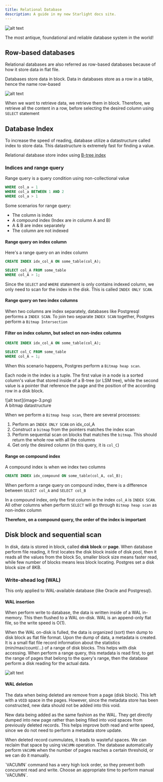 ```yaml
---
title: Relational Database
description: A guide in my new Starlight docs site.
---
```



![alt text](image.png)

The most antique, foundational and reliable database system in the world!

## Row-based databases

Relational databases are also referred as row-based databases because of how it store data in flat file.

Databases store data in block. Data in databases store as a row in a table, hence the name row-based

![alt text](image-1.png)

When we want to retrieve data, we retrieve them in block. Therefore, we retrieve all the content in a row, before selecting the desired column using `SELECT` statement

## Database Index

To increase the speed of reading, database utilize a datastructure called index to store data. This datastructure is extremely fast for finding a value.

Relational database store index using [B-tree index](/database/database-index/b-tree/)

### Indices and range query

Range query is a query condition using non-collectional value

```sql
WHERE col_a = 1
WHERE col_a BETWEEN 1 AND 2
WHERE col_a > 1
```

Some scenarios for range query:

- The column is index
- A compound index (Index are in column A and B)
- A & B are index separately
- The column are not indexed

#### Range query on index column

Here's a range query on an index column

```sql
CREATE INDEX idx_col_A ON some_table(col_A);

SELECT col_A FROM some_table
WHERE col_A > 1;
```

Since the `SELECT` and `WHERE` statement is only contains indexed column, we only need to scan for the index in the disk. This is called `INDEX ONLY SCAN`.

#### Range query on two index columns

When two columns are index separately, databases like Postgresql performs a `INDEX SCAN`. To join two separate `INDEX SCAN` together, Postgres perform a `Bitmap Intersection`

#### Filter on index column, but select on non-index columns

```sql
CREATE INDEX idx_col_A ON some_table(col_A);

SELECT col_C FROM some_table
WHERE col_A = 1;
```

When this scenario happens, Postgres perform a `Bitmap heap scan`.

Each node in the index is a tuple. The first value in a node is a sorted column's value that stored inside of a B-tree (or LSM tree), while the second value is a pointer that reference the page and the position of the according row in a disk block.

<div class="flex flex-col justify-center items-center mx-auto">
  ![alt text](image-3.png)
  <div class=" text-sm">A bitmap datastructure</div>
</div>

When we perform a `Bitmap heap scan`, there are several processes:

1. Perform an `INDEX ONLY SCAN` on idx_col_A
2. Construct a `bitmap` from the pointers matches the index scan
3. Perform sequential scan on blocks that matches the `bitmap`. This should return the whole row with all the columns
4. Get only the desired column (in this query, it is `col_C`)

#### Range on compound index

A compound index is when we index two columns

```sql
CREATE INDEX idx_compound ON some_table(col_A, col_B);
```

When perform a range query on compound index, there is a difference between `SELECT col_A` and `SELECT col_B`

In a compound index, only the first column in the index `col_A` is `INDEX SCAN`. All other columns when perform `SELECT` will go through `Bitmap heap scan` as non-index column

**Therefore, on a compound query, the order of the index is important**

## Disk block and sequential scan

In disk, data is stored in block, called **disk block** or **page**.
When database perform file reading, it first locates the disk block inside of disk pool, then it reads all the values from the block
So, smaller block size means faster read, while few number of blocks means less block locating.
Postgres set a disk block size of 8KB.

### Write-ahead log (WAL)

This only applied to WAL-available database (like Oracle and Postgresql).

#### WAL insertion

When perform write to database, the data is written inside of a WAL in-memory. This then flushed to a WAL on-disk. WAL is an append-only flat file, so the write speed is O(1).

When the WAL on-disk is fulled, the data is organized (sort) then dump to disk block as flat file format. Upon the dump of data, a metadata is created. It is a small flat file record information about the statistics (min/max/count/...) of a range of disk blocks. This helps with disk accessing. When perform a range query, this metadata is read first, to get the range of pages that belong to the query's range, then the database perform a disk reading for the actual data.

![alt text](image-2.png)

#### WAL deletion

The data when being deleted are remove from a page (disk block). This left with a `VOID` space in the pages. However, since the metadata store has been constructed, new data should not be added into this void.

New data being added as the same fashion as the WAL. They get directly dumped into new page rather than being filled into void spaces from previously deleted records. This helps improve both read and write speed, since we do not need to perform a metadata store update.

When deleted record cummulates, it leads to wasteful spaces. We can reclaim that space by using `VACUMN` operation. The database automatically perform `VACUMN` when the number of pages reaches a certain threshold, or we can do it manually.

<Aside type="caution" title="Watch out!">
  `VACUMN` command has a very high lock order, so they prevent both concurrent
  read and write. Choose an appropriate time to perform manual `VACUMN`.
</Aside>
